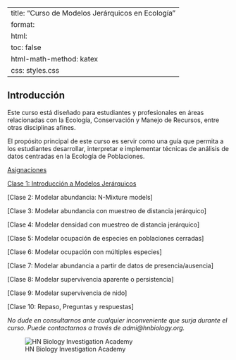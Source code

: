 
---
title: "Curso de Modelos Jerárquicos en Ecología"
format:
  html:
    toc: false
    html-math-method: katex
    css: styles.css
---

## Introducción

Este curso está diseñado para estudiantes y profesionales en áreas relacionadas con la Ecología, Conservación y Manejo de Recursos, entre otras disciplinas afines.

El propósito principal de este curso es servir como una guía que permita a los estudiantes desarrollar, interpretar e implementar técnicas de análisis de datos centradas en la Ecología de Poblaciones.

[Asignaciones](Asiganciones.html)

[Clase 1: Introducción a Modelos Jerárquicos](Clase1.html)

[Clase 2: Modelar abundancia: N-Mixture models]

[Clase 3: Modelar abundancia con muestreo de distancia jerárquico]

[Clase 4: Modelar densidad con muestreo de distancia jerárquico]

[Clase 5: Modelar ocupación de especies en poblaciones cerradas]

[Clase 6: Modelar ocupación con múltiples especies]

[Clase 7: Modelar abundancia a partir de datos de presencia/ausencia]

[Clase 8: Modelar supervivencia aparente o persistencia]

[Clase 9: Modelar supervivencia de nido]

[Clase 10: Repaso, Preguntas y respuestas]


*No dude en consultarnos ante cualquier inconveniente que surja durante el curso. Puede contactarnos a través de admi@hnbiology.org.*


![HN Biology Investigation Academy](HN Cursos publicidad/HN Biology Inv large.jpg)



